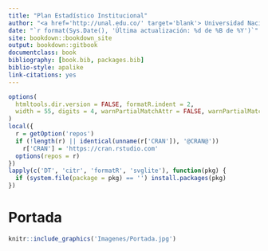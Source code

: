 ```yaml
--- 
title: "Plan Estadístico Institucional"
author: "<a href='http://unal.edu.co/' target='blank'> Universidad Nacional de Colombia</a> </br>  <a href= 'http://estadisticas.unal.edu.co/' target='blank'> Oficina Nacional de Estadística</a>"
date: "`r format(Sys.Date(), 'Última actualización: %d de %B de %Y')`"
site: bookdown::bookdown_site
output: bookdown::gitbook
documentclass: book
bibliography: [book.bib, packages.bib]
biblio-style: apalike
link-citations: yes
---
```


```r
options(
  htmltools.dir.version = FALSE, formatR.indent = 2,
  width = 55, digits = 4, warnPartialMatchAttr = FALSE, warnPartialMatchDollar = FALSE
)
local({
  r = getOption('repos')
  if (!length(r) || identical(unname(r['CRAN']), '@CRAN@'))
    r['CRAN'] = 'https://cran.rstudio.com' 
  options(repos = r)
})
lapply(c('DT', 'citr', 'formatR', 'svglite'), function(pkg) {
  if (system.file(package = pkg) == '') install.packages(pkg)
})
```

# Portada {-}

```r
knitr::include_graphics('Imagenes/Portada.jpg')
```